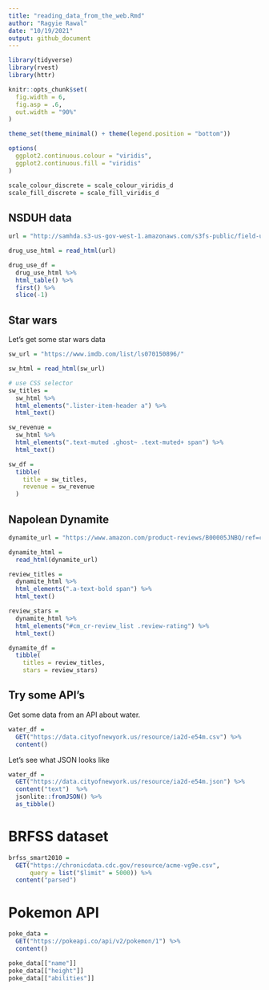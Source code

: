 ```yaml
---
title: "reading_data_from_the_web.Rmd"
author: "Ragyie Rawal"
date: "10/19/2021"
output: github_document
---
```


```r
library(tidyverse)
library(rvest)
library(httr)

knitr::opts_chunk$set(
  fig.width = 6,
  fig.asp = .6,
  out.width = "90%"
)

theme_set(theme_minimal() + theme(legend.position = "bottom"))

options(
  ggplot2.continuous.colour = "viridis",
  ggplot2.continuous.fill = "viridis"
)

scale_colour_discrete = scale_colour_viridis_d
scale_fill_discrete = scale_fill_viridis_d
```

## NSDUH data 

```r
url = "http://samhda.s3-us-gov-west-1.amazonaws.com/s3fs-public/field-uploads/2k15StateFiles/NSDUHsaeShortTermCHG2015.htm"

drug_use_html = read_html(url)

drug_use_df = 
  drug_use_html %>% 
  html_table() %>% 
  first() %>% 
  slice(-1)
```

## Star wars 

Let's get some star wars data

```r
sw_url = "https://www.imdb.com/list/ls070150896/"

sw_html = read_html(sw_url)

# use CSS selector 
sw_titles = 
  sw_html %>% 
  html_elements(".lister-item-header a") %>% 
  html_text()

sw_revenue = 
  sw_html %>% 
  html_elements(".text-muted .ghost~ .text-muted+ span") %>% 
  html_text()

sw_df = 
  tibble(
    title = sw_titles,
    revenue = sw_revenue
  )
```

## Napolean Dynamite 

```r
dynamite_url = "https://www.amazon.com/product-reviews/B00005JNBQ/ref=cm_cr_arp_d_viewopt_rvwer?ie=UTF8&reviewerType=avp_only_reviews&sortBy=recent&pageNumber=1"

dynamite_html = 
  read_html(dynamite_url)

review_titles = 
  dynamite_html %>% 
  html_elements(".a-text-bold span") %>%
  html_text()

review_stars = 
  dynamite_html %>%
  html_elements("#cm_cr-review_list .review-rating") %>%
  html_text()

dynamite_df =
  tibble(
    titles = review_titles,
    stars = review_stars)

```

## Try some API's 

Get some data from an API about water. 

```r
water_df = 
  GET("https://data.cityofnewyork.us/resource/ia2d-e54m.csv") %>% 
  content()
```

Let's see what JSON looks like 

```r
water_df = 
  GET("https://data.cityofnewyork.us/resource/ia2d-e54m.json") %>% 
  content("text")  %>%
  jsonlite::fromJSON() %>%
  as_tibble()
```

# BRFSS dataset 

```r
brfss_smart2010 = 
  GET("https://chronicdata.cdc.gov/resource/acme-vg9e.csv",
      query = list("$limit" = 5000)) %>% 
  content("parsed")
```

# Pokemon API 

```r
poke_data = 
  GET("https://pokeapi.co/api/v2/pokemon/1") %>%
  content()

poke_data[["name"]]
poke_data[["height"]]
poke_data[["abilities"]]
```

